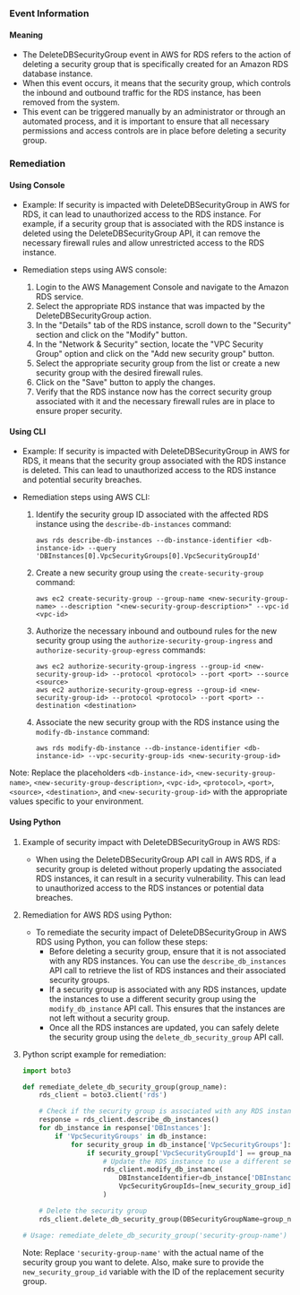 
### Event Information

#### Meaning

- The DeleteDBSecurityGroup event in AWS for RDS refers to the action of deleting a security group that is specifically created for an Amazon RDS database instance.
- When this event occurs, it means that the security group, which controls the inbound and outbound traffic for the RDS instance, has been removed from the system.
- This event can be triggered manually by an administrator or through an automated process, and it is important to ensure that all necessary permissions and access controls are in place before deleting a security group.

### Remediation

#### Using Console

- Example: If security is impacted with DeleteDBSecurityGroup in AWS for RDS, it can lead to unauthorized access to the RDS instance. For example, if a security group that is associated with the RDS instance is deleted using the DeleteDBSecurityGroup API, it can remove the necessary firewall rules and allow unrestricted access to the RDS instance.

- Remediation steps using AWS console:
  1. Login to the AWS Management Console and navigate to the Amazon RDS service.
  2. Select the appropriate RDS instance that was impacted by the DeleteDBSecurityGroup action.
  3. In the "Details" tab of the RDS instance, scroll down to the "Security" section and click on the "Modify" button.
  4. In the "Network & Security" section, locate the "VPC Security Group" option and click on the "Add new security group" button.
  5. Select the appropriate security group from the list or create a new security group with the desired firewall rules.
  6. Click on the "Save" button to apply the changes.
  7. Verify that the RDS instance now has the correct security group associated with it and the necessary firewall rules are in place to ensure proper security.

#### Using CLI

- Example: If security is impacted with DeleteDBSecurityGroup in AWS for RDS, it means that the security group associated with the RDS instance is deleted. This can lead to unauthorized access to the RDS instance and potential security breaches.

- Remediation steps using AWS CLI:
  1. Identify the security group ID associated with the affected RDS instance using the `describe-db-instances` command:
     ```
     aws rds describe-db-instances --db-instance-identifier <db-instance-id> --query 'DBInstances[0].VpcSecurityGroups[0].VpcSecurityGroupId'
     ```

  2. Create a new security group using the `create-security-group` command:
     ```
     aws ec2 create-security-group --group-name <new-security-group-name> --description "<new-security-group-description>" --vpc-id <vpc-id>
     ```

  3. Authorize the necessary inbound and outbound rules for the new security group using the `authorize-security-group-ingress` and `authorize-security-group-egress` commands:
     ```
     aws ec2 authorize-security-group-ingress --group-id <new-security-group-id> --protocol <protocol> --port <port> --source <source>
     aws ec2 authorize-security-group-egress --group-id <new-security-group-id> --protocol <protocol> --port <port> --destination <destination>
     ```

  4. Associate the new security group with the RDS instance using the `modify-db-instance` command:
     ```
     aws rds modify-db-instance --db-instance-identifier <db-instance-id> --vpc-security-group-ids <new-security-group-id>
     ```

Note: Replace the placeholders `<db-instance-id>`, `<new-security-group-name>`, `<new-security-group-description>`, `<vpc-id>`, `<protocol>`, `<port>`, `<source>`, `<destination>`, and `<new-security-group-id>` with the appropriate values specific to your environment.

#### Using Python

1. Example of security impact with DeleteDBSecurityGroup in AWS RDS:
   - When using the DeleteDBSecurityGroup API call in AWS RDS, if a security group is deleted without properly updating the associated RDS instances, it can result in a security vulnerability. This can lead to unauthorized access to the RDS instances or potential data breaches.

2. Remediation for AWS RDS using Python:
   - To remediate the security impact of DeleteDBSecurityGroup in AWS RDS using Python, you can follow these steps:
     - Before deleting a security group, ensure that it is not associated with any RDS instances. You can use the `describe_db_instances` API call to retrieve the list of RDS instances and their associated security groups.
     - If a security group is associated with any RDS instances, update the instances to use a different security group using the `modify_db_instance` API call. This ensures that the instances are not left without a security group.
     - Once all the RDS instances are updated, you can safely delete the security group using the `delete_db_security_group` API call.

3. Python script example for remediation:
   ```python
   import boto3

   def remediate_delete_db_security_group(group_name):
       rds_client = boto3.client('rds')

       # Check if the security group is associated with any RDS instances
       response = rds_client.describe_db_instances()
       for db_instance in response['DBInstances']:
           if 'VpcSecurityGroups' in db_instance:
               for security_group in db_instance['VpcSecurityGroups']:
                   if security_group['VpcSecurityGroupId'] == group_name:
                       # Update the RDS instance to use a different security group
                       rds_client.modify_db_instance(
                           DBInstanceIdentifier=db_instance['DBInstanceIdentifier'],
                           VpcSecurityGroupIds=[new_security_group_id]
                       )

       # Delete the security group
       rds_client.delete_db_security_group(DBSecurityGroupName=group_name)

   # Usage: remediate_delete_db_security_group('security-group-name')
   ```
   Note: Replace `'security-group-name'` with the actual name of the security group you want to delete. Also, make sure to provide the `new_security_group_id` variable with the ID of the replacement security group.

